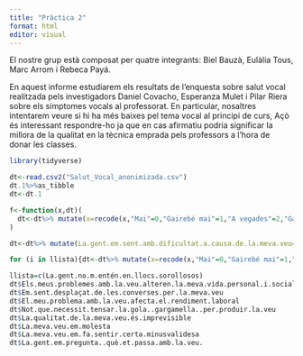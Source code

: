 ```yaml
---
title: "Pràctica 2"
format: html
editor: visual
---
```

El nostre grup està composat per quatre integrants: Biel Bauzà, Eulàlia Tous, Marc Arrom i Rebeca Payá.

En aquest informe estudiarem els resultats de l'enquesta sobre salut vocal realitzada pels investigadors Daniel Covacho, Esperanza Mulet i Pilar Riera sobre els símptomes vocals al professorat. En particular, nosaltres intentarem veure si hi ha més baixes pel tema vocal al principi de curs, Açò és interessant respondre-ho ja que en cas afirmatiu podria significar la millora de la qualitat en la tècnica emprada pels professors a l'hora de donar les classes.

```r
library(tidyverse)
```


```r
dt<-read.csv2("Salut_Vocal_anonimizada.csv")
dt.1%>%as_tibble 
dt<-dt.1

```




```r
f<-function(x,dt)(
  dt<-dt%>% mutate(x=recode(x,"Mai"=0,"Gairebé mai"=1,"A vegades"=2,"Gairebé sempre"=3,"Sempre"=4))
)
```


```r
dt<-dt%>% mutate(La.gent.em.sent.amb.dificultat.a.causa.de.la.meva.veu=recode(La.gent.em.sent.amb.dificultat.a.causa.de.la.meva.veu,"Mai"=0,"Gairebé mai"=1,"A vegades"=2,"Gairebé sempre"=3,"Sempre"=4))
```


```r
for (i in llista){dt<-dt%>% mutate(x=recode(x,"Mai"=0,"Gairebé mai"=1,"A vegades"=2,"Gairebé sempre"=3,"Sempre"=4))}
```


```r
llista=c(La.gent.no.m.entén.en.llocs.sorollosos)
dt$Els.meus.problemes.amb.la.veu.alteren.la.meva.vida.personal.i.social
dt$Em.sent.desplaçat.de.les.converses.per.la.meva.veu
dt$El.meu.problema.amb.la.veu.afecta.el.rendiment.laboral
dt$Not.que.necessit.tensar.la.gola..gargamella..per.produir.la.veu
dt$La.qualitat.de.la.meva.veu.és.imprevisible
dt$La.meva.veu.em.molesta
dt$La.meva.veu.em.fa.sentir.certa.minusvalidesa
dt$La.gent.em.pregunta..què.et.passa.amb.la.veu.
```

